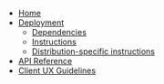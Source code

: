 * [[empyrean/Home|Home]]
* [[Deployment]]
** [[Deployment#dependencies|Dependencies]]
** [[Deployment#instructions|Instructions]]
** [[Deployment#distribution-specific-instructions|Distribution-specific instructions]]
* [[API|API Reference]]
* [[Client UX Guidelines]]
